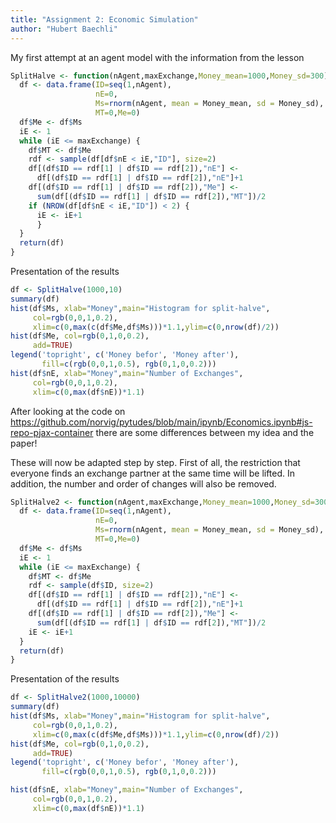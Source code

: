 ```yaml
---
title: "Assignment 2: Economic Simulation"
author: "Hubert Baechli"
---
```


My first attempt at an agent model with the information from the lesson

```r
SplitHalve <- function(nAgent,maxExchange,Money_mean=1000,Money_sd=300) {
  df <- data.frame(ID=seq(1,nAgent),
                   nE=0,
                   Ms=rnorm(nAgent, mean = Money_mean, sd = Money_sd),
                   MT=0,Me=0)
  df$Me <- df$Ms
  iE <- 1
  while (iE <= maxExchange) {
    df$MT <- df$Me
    rdf <- sample(df[df$nE < iE,"ID"], size=2)
    df[(df$ID == rdf[1] | df$ID == rdf[2]),"nE"] <-
      df[(df$ID == rdf[1] | df$ID == rdf[2]),"nE"]+1
    df[(df$ID == rdf[1] | df$ID == rdf[2]),"Me"] <-
      sum(df[(df$ID == rdf[1] | df$ID == rdf[2]),"MT"])/2
    if (NROW(df[df$nE < iE,"ID"]) < 2) {
      iE <- iE+1
      }
  }
  return(df)
}

```

Presentation of the results

```r
df <- SplitHalve(1000,10)
summary(df)
hist(df$Ms, xlab="Money",main="Histogram for split-halve",
     col=rgb(0,0,1,0.2),
     xlim=c(0,max(c(df$Me,df$Ms)))*1.1,ylim=c(0,nrow(df)/2))
hist(df$Me, col=rgb(0,1,0,0.2),
     add=TRUE)
legend('topright', c('Money befor', 'Money after'),
       fill=c(rgb(0,0,1,0.5), rgb(0,1,0,0.2)))
hist(df$nE, xlab="Money",main="Number of Exchanges",
     col=rgb(0,0,1,0.2),
     xlim=c(0,max(df$nE))*1.1)

```

After looking at the code on <https://github.com/norvig/pytudes/blob/main/ipynb/Economics.ipynb#js-repo-pjax-container> there are some differences between my idea and the paper!

These will now be adapted step by step. First of all, the restriction that everyone finds an exchange partner at the same time will be lifted. In addition, the number and order of changes will also be removed.

```r
SplitHalve2 <- function(nAgent,maxExchange,Money_mean=1000,Money_sd=300) {
  df <- data.frame(ID=seq(1,nAgent),
                   nE=0,
                   Ms=rnorm(nAgent, mean = Money_mean, sd = Money_sd),
                   MT=0,Me=0)
  df$Me <- df$Ms
  iE <- 1
  while (iE <= maxExchange) {
    df$MT <- df$Me
    rdf <- sample(df$ID, size=2)
    df[(df$ID == rdf[1] | df$ID == rdf[2]),"nE"] <-
      df[(df$ID == rdf[1] | df$ID == rdf[2]),"nE"]+1
    df[(df$ID == rdf[1] | df$ID == rdf[2]),"Me"] <-
      sum(df[(df$ID == rdf[1] | df$ID == rdf[2]),"MT"])/2
    iE <- iE+1
  }
  return(df)
}
```

Presentation of the results

```r
df <- SplitHalve2(1000,10000)
summary(df)
hist(df$Ms, xlab="Money",main="Histogram for split-halve",
     col=rgb(0,0,1,0.2),
     xlim=c(0,max(c(df$Me,df$Ms)))*1.1,ylim=c(0,nrow(df)/2))
hist(df$Me, col=rgb(0,1,0,0.2),
     add=TRUE)
legend('topright', c('Money befor', 'Money after'),
       fill=c(rgb(0,0,1,0.5), rgb(0,1,0,0.2)))

hist(df$nE, xlab="Money",main="Number of Exchanges",
     col=rgb(0,0,1,0.2),
     xlim=c(0,max(df$nE))*1.1)
```
